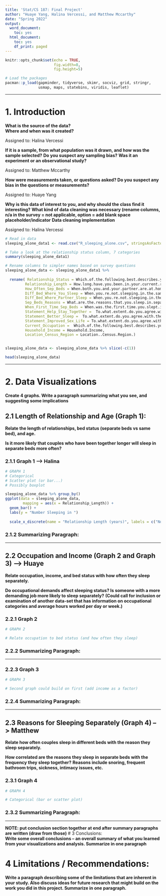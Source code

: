 ---
title: 'Stat/CS 187: Final Project'
author: "Huaye Yang, Halina Vercessi, and Matthew Mccarthy"
date: "Spring 2022"
output:
  word_document:
    toc: yes
  html_document:
    toc: yes
    df_print: paged
---
  

```{r setup, message = FALSE}
knitr::opts_chunk$set(echo = TRUE,
                      fig.width=8, 
                      fig.height=5) 

# Load the packages
pacman::p_load(gapminder, tidyverse, skimr, socviz, grid, stringr,
               usmap, maps, statebins, viridis, leaflet)


```  

***

# 1. Introduction


**What is the source of the data?**  
**Where and when was it created?**

Assigned to: Halina Vercessi 


**If it is a sample, from what population was it drawn, and how was the sample selected?**
**Do you suspect any sampling bias?**
**Was it an experiment or an observational study?**

Assigned to: Matthew Mccarthy


**How were measurements taken, or questions asked? Do you suspect any bias in the questions or measurements?**

Assigned to: Huaye Yang 


**Why is this data of interest to you, and why should the class find it interesting?**
**What kind of data cleaning was necessary (rename columns, n/a in the survey = not applicable, option = add blank space placeholder/indicator**
**Data cleaning implementation**


Assigned to: Halina Vercessi



```{r clean_data}

# Read in data
sleeping_alone_data1 <- read.csv("R_sleeping_alone.csv", stringsAsFactors = T)

# Take a look at the relationship status column, 7 categories
summary(sleeping_alone_data1)

# Rename columns to simpler names based on survey questions
sleeping_alone_data <- sleeping_alone_data1 %>%
  
  rename( Relationship_Status = Which.of.the.following.best.describes.your.current.relationship.status., 
         Relationship_Length = How.long.have.you.been.in.your.current.relationship..If.you.are.not.currently.in.a.relationship..please.answer.according.to.your.last.relationship.,
         How_Often_Sep_Beds = When.both.you.and.your.partner.are.at.home..how.often.do.you.sleep.in.separate.beds., 
         Diff_Bed_Where_You_Sleep = When.you.re.not.sleeping.in.the.same.bed.as.your.partner..where.do.you.typically.sleep., 
         Diff_Bed_Where_Partner_Sleep = When.you.re.not.sleeping.in.the.same.bed..where.does.your.partner.typically.sleep., 
         Sep_Beds_Reasons = What.are.the.reasons.that.you.sleep.in.separate.beds..Please.select.all.that.apply., 
         When_First_Time_Sep_Beds = When.was.the.first.time.you.slept.in.separate.beds., 
         Statement_Help_Stay_Together =  To.what.extent.do.you.agree.with.the.following.statement...sleeping.in.separate.beds.helps.us.to.stay.together.., 
         Statement_Better_Sleep =  To.what.extent.do.you.agree.with.the.following.statement...we.sleep.better.when.we.sleep.in.separate.beds..,
         Statement_Improved_Sex_Life = To.what.extent.do.you.agree.with.the.following.statement.ë_.our.sex.life.has.improved.as.a.result.of.sleeping.in.separate.beds..ë_, 
         Current_Occupation =  Which.of.the.following.best.describes.your.current.occupation.,
         Household_Income = Household.Income,  
         Location_Census_Region = Location..Census.Region.)
  

sleeping_alone_data <- sleeping_alone_data %>% slice(-c(1))

head(sleeping_alone_data)

```

***

# 2. Data Visualizations

**Create 4 graphs. Write a paragraph summarizing what you see, and suggesting some implications**


## 2.1 Length of Relationship and Age (Graph 1):  


**Relate the length of relationships, bed status (separate beds vs same bed), and age.**

**Is it more likely that couples who have been together longer will sleep in separate beds more often?**


### 2.1.1 Graph 1 --> Halina 
```{r 2a_graph1}
# GRAPH 1
# Categorical 
# Scatter plot (or bar...)
# Possibly boxplot 

sleeping_alone_data %>% group_by()
ggplot(data = sleeping_alone_data, 
        mapping = aes(x = Relationship_Length)) +
  geom_bar() +
  labs(y = "Number Sleeping in ")
  
  scale_x_discrete(name = "Relationship Length (years)", labels = c("No Answer", "1-5", "11-15", "16-20", "6-10","< 1", "> 20" ))

```

### 2.1.2 Summarizing Paragraph:


***


## 2.2 Occupation and Income (Graph 2 and Graph 3) --> Huaye

**Relate occupation, income, and bed status with how often they sleep separately.**

**Do occupational demands affect sleeping status? Is someone with a more demanding job more likely to sleep separately?**
**(Could call for inclusion or examination of another data-set that has information on occupational categories and average hours worked per day or week.)**


### 2.2.1 Graph 2
```{r 2b_graph2}
# GRAPH 2

# Relate occupation to bed status (and how often they sleep)

```

### 2.2.2 Summarizing Paragraph:


***


### 2.2.3 Graph 3
```{r 2b_graph3}
# GRAPH 3

# Second graph could build on first (add income as a factor)

```

### 2.2.4 Summarizing Paragraph:


***



## 2.3 Reasons for Sleeping Separately (Graph 4) --> Matthew

**Relate how often couples sleep in different beds with the reason they sleep separately.**

**How correlated are the reasons they sleep in separate beds with the frequency they sleep together?**
**Reasons include snoring, frequent bathroom trips, sickness, intimacy issues, etc.**

### 2.3.1 Graph 4
```{r 2c_graph4}
# GRAPH 4

# Categorical (bar or scatter plot)

```

### 2.3.2 Summarizing Paragraph:


***


**NOTE: put conclusion section together at end after summary paragraphs are written (draw from those)**
# 3 Conclusions:  
**Write some overall conclusions – an overall summary of what you learned from your visualizations and analysis. Summarize in one paragraph**

# 4 Limitations / Recommendations: 
**Write a paragraph describing some of the limitations that are inherent in your study. Also discuss ideas for future research that might build on the work you did in this project. Summarize in one paragraph.**





